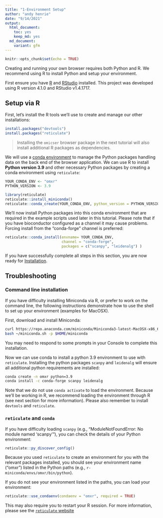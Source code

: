 ```yaml
---
title: "1-Environment Setup"
author: "andy henrie"
date: "9/14/2021"
output:
  html_document: 
    toc: yes
    keep_md: yes
  md_document:
    variant: gfm
---
```


```r
knitr::opts_chunk$set(echo = TRUE)
```

Creating and running your own browser requires both Python and R.
We recommend using R to install Python and setup your environment.

First ensure you have [R](https://www.r-project.org/)
and [RStudio](https://www.rstudio.com/products/rstudio/download/) installed.
This project was developed using R version 4.1.0 and RStudio v1.4.1717.

## Setup via R

First, let's install the R tools we'll use to create and manage our other installations:

```r
install.packages("devtools")
install.packages("reticulate")
```

> Installing the `omicser` browser package in the next tutorial will also install additional R packages as dependencies.

We will use a [conda environment](https://conda.io/projects/conda/en/latest/user-guide/concepts/environments.html) 
to manage the Python packages handling data on the back end of the browser application.
We can use R to install **Python version 3.9** and other necessary Python packages
by creating a conda environment using `reticulate`:

```r
YOUR_CONDA_ENV <- "omxr"
PYTHON_VERSION <- 3.9

library(reticulate)
reticulate::install_miniconda() 
reticulate::conda_create(YOUR_CONDA_ENV, python_version = PYTHON_VERSION)
```

We'll now install Python packages into this conda environment that are required in the example scripts used later in this tutorial.
Please note that if you have bioconductor configured as a channel it may cause problems.
Forcing install from the "conda-forge" channel is preferred:

```r
reticulate::conda_install(envname= YOUR_CONDA_ENV,
                          channel = "conda-forge",
                          packages = c("scanpy", "leidenalg") )
```

If you have successfully complete all steps in this section,
you are now ready for [Installation](02_install.md). 

## Troubleshooting

### Command line installation

If you have difficulty installing Miniconda via R,
or prefer to work on the command line,
the following instructions demonstrate how to use the shell to set up your environment
(examples for MacOSX).

First, download and install Miniconda:

```bash
curl https://repo.anaconda.com/miniconda/Miniconda3-latest-MacOSX-x86_64.sh -o ~/miniconda.sh
bash ~/miniconda.sh -p $HOME/miniconda
```

You may need to respond to some prompts in your Console to complete this installation.

Now we can use conda to install a python 3.9 environment to use with `reticulate`. 
Installing the python packages `scanpy` and `leidenalg` will ensure all additional python requirements are installed:

```bash
conda create -n omxr python=3.9
conda install -c conda-forge scanpy leidenalg                                                                       
```

Note that we do not use `conda activate` to load the environment.
Because we'll be working in R,
we recommend loading the environment through R
(see next section for more information).
Please also remember to install `devtools` and `reticulate`.

### `reticulate` and `conda`

If you have difficulty loading `scanpy` (e.g., "ModuleNotFoundError: No module named 'scanpy'"),
you can check the details of your Python environment:

```r
reticulate::py_discover_config()
```

Because you used `reticulate` to create an environment for you 
with the relevant packages installed,
you should see your environment name ("omxr")
listed in the Python paths
(e.g., `r-miniconda/envs/omxr/bin/python`).

If you do not see your environment listed in the paths,
you can load your environment:

```r
reticulate::use_condaenv(condaenv = "omxr", required = TRUE)
```

This may also require you to restart your R session.
For more information, please see the [`reticulate` website](https://rstudio.github.io/reticulate/index.html)
